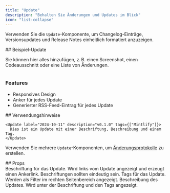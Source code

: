 ```yaml
---
title: "Update"
description: "Behalten Sie Änderungen und Updates im Blick"
icon: "list-collapse"
---
```


Verwenden Sie die `Update`-Komponente, um Changelog-Einträge, Versionsupdates und Release Notes einheitlich formatiert anzuzeigen.

<Update label="Beispiel" description="v0.1.1">
  ## Beispiel-Update

  Sie können hier alles hinzufügen, z. B. einen Screenshot, einen Codeausschnitt oder eine Liste von Änderungen.

  <Frame>
    <img className="block" src="https://mintlify-assets.b-cdn.net/hero-light.png" alt="" />
  </Frame>

  ### Features

  * Responsives Design
  * Anker für jedes Update
  * Generierter RSS-Feed-Eintrag für jedes Update
</Update>

<div id="how-to-use">
  ## Verwendungshinweise
</div>

```mdx Update example
<Update label="2024-10-11" description="v0.1.0" tags={["Mintlify"]}>
  Dies ist ein Update mit einer Beschriftung, Beschreibung und einem Tag.
</Update>
```

Verwenden Sie mehrere `Update`-Komponenten, um [Änderungsprotokolle](/de/guides/changelogs) zu erstellen.

<div id="props">
  ## Props
</div>

<ResponseField name="label" type="string" required>
  Beschriftung für das Update. Wird links vom Update angezeigt und erzeugt einen Ankerlink. Beschriftungen sollten eindeutig sein.
</ResponseField>

<ResponseField name="tags" type="string[]">
  Tags für das Update. Werden als Filter im rechten Seitenbereich angezeigt.
</ResponseField>

<ResponseField name="description" type="string">
  Beschreibung des Updates. Wird unter der Beschriftung und den Tags angezeigt.
</ResponseField>